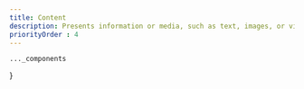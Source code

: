 ```yaml
---
title: Content
description: Presents information or media, such as text, images, or videos, in a structured layout to engage users and convey key messages.
priorityOrder : 4
---
```



    ..._components
}

<BlockPreview
    title="Center Screenshot"
    src="/blocks-preview/content/center-screenshot"
    code={centerScreenshotCode}
    client:visible
/>

<BlockPreview
    title="Left Screenshot"
    src="/blocks-preview/content/left-screenshot"
    code={screenshotCode}
    client:visible
/>

<BlockPreview
    title="Right Screenshot"
    src="/blocks-preview/content/right-screenshot"
    code={rightScreenshotCode}
    client:visible
/>

<BlockPreview
    title="With Image and Features"
    src="/blocks-preview/content/image-features"
    code={imageFeaturesCode}
    client:visible
/>

<BlockPreview
    title="With Image"
    src="/blocks-preview/content/with-image"
    code={withImageCode}
    client:visible
/>

<BlockPreview
    title="Grid Content"
    src="/blocks-preview/content/grid-content"
    code={gridContentCode}
    client:visible
/>

<BlockPreview
    title="Grid"
    src="/blocks-preview/content/grid"
    code={gridCode}
    client:visible
/>

<BlockPreview
    title="Grid Paragraphs"
    src="/blocks-preview/content/grid-paragraphs"
    code={gridParagraphsCode}
    client:visible
/>

<BlockPreview
    title="Community Avatar"
    src="/blocks-preview/content/community"
    code={communityCode}
    client:visible
/>